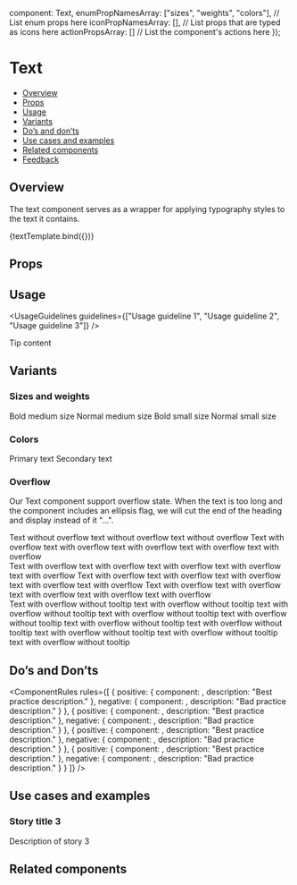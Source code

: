 
  component: Text,
  enumPropNamesArray: ["sizes", "weights", "colors"], // List enum props here
  iconPropNamesArray: [], // List props that are typed as icons here
  actionPropsArray: [] // List the component's actions here
});

<Meta title="Text/Text" component={Text} argTypes={metaSettings.argTypes} decorators={metaSettings.decorators} />

<!--- Component template -->


<!--- Component documentation -->

# Text

- [Overview](#overview)
- [Props](#props)
- [Usage](#usage)
- [Variants](#variants)
- [Do’s and don’ts](#dos-and-donts)
- [Use cases and examples](#use-cases-and-examples)
- [Related components](#related-components)
- [Feedback](#feedback)

## Overview

The text component serves as a wrapper for applying typography styles to the text it contains.

<Canvas>
  <Story name="Overview" args={{ children: "Text" }}>
    {textTemplate.bind({})}
  </Story>
</Canvas>

## Props

<ArgsTable story="Overview" />

## Usage

<UsageGuidelines guidelines={["Usage guideline 1", "Usage guideline 2", "Usage guideline 3"]} />

<Tip title="Not what you were looking for?">Tip content</Tip>

## Variants

### Sizes and weights

<Canvas>
  <Story name="Sizes and weights">
    <Text size={Text.sizes.MEDIUM} weight={Text.weights.BOLD}>
      Bold medium size
    </Text>
    <Text size={Text.sizes.MEDIUM} weight={Text.weights.NORMAL}>
      Normal medium size
    </Text>
    <Text size={Text.sizes.SMALL} weight={Text.weights.BOLD}>
      Bold small size
    </Text>
    <Text size={Text.sizes.MEDIUM} weight={Text.weights.NORMAL}>
      Normal small size
    </Text>
  </Story>
</Canvas>

### Colors

<Canvas>
  <Story name="Colors">
    <Text color={Text.colors.PRIMARY}>Primary text</Text>
    <Text color={Text.colors.SECONDARY}>Secondary text</Text>
  </Story>
</Canvas>

### Overflow

Our Text component support overflow state.
When the text is too long and the component includes an ellipsis flag, we will cut the end of the heading and display instead of it "...".

<Canvas>
  <Story name="Overflow">
    <Flex direction={Flex.directions.COLUMN} gap={Flex.gaps.MEDIUM} align={Flex.align.STRETCH} style={{ width: "70%" }}>
      <Text ellipsis={false}>Text without overflow text without overflow text without overflow</Text>
      <Text ellipsis>
        Text with overflow text with overflow text with overflow text with overflow text with overflow
      </Text>
      <div>
        <Text ellipsis maxLines={2}>
          Text with overflow text with overflow text with overflow text with overflow text with overflow Text with
          overflow text with overflow text with overflow text with overflow text with overflow Text with overflow text
          with overflow text with overflow text with overflow text with overflow
        </Text>
      </div>
      <div>
        <Text ellipsis withoutTooltip maxLines={2}>
          Text with overflow without tooltip text with overflow without tooltip text with overflow without tooltip text
          with overflow without tooltip text with overflow without tooltip text with overflow without tooltip text with
          overflow without tooltip text with overflow without tooltip text with overflow without tooltip text with
          overflow without tooltip
        </Text>
      </div>
    </Flex>
  </Story>
</Canvas>

## Do’s and Don’ts

<ComponentRules
  rules={[
    {
      positive: {
        component: <Text />,
        description: "Best practice description."
      },
      negative: {
        component: <Text />,
        description: "Bad practice description."
      }
    },
    {
      positive: {
        component: <Text />,
        description: "Best practice description."
      },
      negative: {
        component: <Text />,
        description: "Bad practice description."
      }
    },
    {
      positive: {
        component: <Text />,
        description: "Best practice description."
      },
      negative: {
        component: <Text />,
        description: "Bad practice description."
      }
    },
    {
      positive: {
        component: <Text />,
        description: "Best practice description."
      },
      negative: {
        component: <Text />,
        description: "Bad practice description."
      }
    }
  ]}
/>

## Use cases and examples

### Story title 3

Description of story 3

<Canvas>
  <Story name="Story title 3">
    <Text />
    <Text />
  </Story>
</Canvas>

## Related components

<RelatedComponents componentsNames={[]} />

